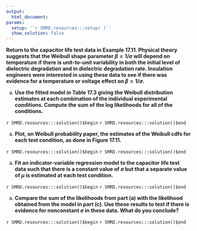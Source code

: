 ```yaml
---
output:
  html_document:
params:
  setup: '`r SMRD.resources:::setup( )`'
  show_solution: false
---
```


__Return to the capacitor life test data in Example 17.11.  Physical theory suggests that the Weibull shape parameter $\beta=1/\sigma$ will depend on temperature if there is unit-to-unit variability in both the initial level of dielectric degradation and in dielectric degradation rate. Insulation engineers were interested in using these data to see if there was evidence for a temperature or voltage effect on $\beta=1/\sigma$.__
 
a. __Use the fitted model in Table 17.3 giving the Weibull distribution estimates at each combination of the individual experimental conditions. Compute the sum of the log likelihoods for all of the conditions.__

`r SMRD.resources:::solution()$begin`
`r SMRD.resources:::solution()$end`

a. __Plot, on Weibull probability paper, the estimates of the Weibull cdfs for each test condition, as done in Figure 17.11.__

`r SMRD.resources:::solution()$begin`
`r SMRD.resources:::solution()$end`

a. __Fit an indicator-variable regression model to the capacitor life test data such that there is a constant value of $\sigma$ but that a separate value of $\mu$ is estimated at each test condition.__

`r SMRD.resources:::solution()$begin`
`r SMRD.resources:::solution()$end`

a. __Compare the sum of the likelihoods from part (a) with the likelihood obtained from the model in part (c). Use these results to test if there is evidence for nonconstant $\sigma$ in these data. What do you conclude?__

`r SMRD.resources:::solution()$begin`
`r SMRD.resources:::solution()$end`
